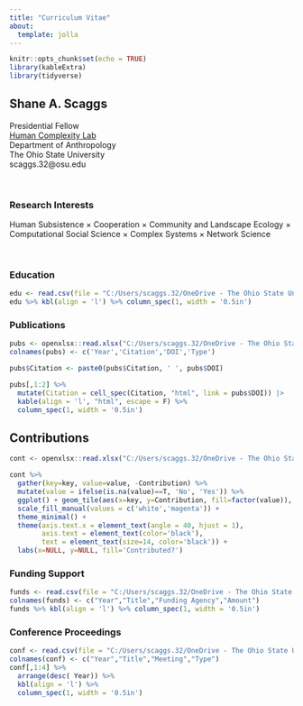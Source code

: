 ```yaml
---
title: "Curriculum Vitae"
about:
  template: jolla
---
```


```r
knitr::opts_chunk$set(echo = TRUE)
library(kableExtra)
library(tidyverse)
```

## Shane A. Scaggs

<p style="text-align: left;">

Presidential Fellow<br> [Human Complexity Lab](https://u.osu.edu/hclab/)<br> Department of Anthropology<br> The Ohio State University<br> scaggs.32\@osu.edu

</p>

<br>

### Research Interests

Human Subsistence $\times$ Cooperation $\times$ Community and Landscape Ecology $\times$ Computational Social Science $\times$ Complex Systems $\times$ Network Science

<br>

### Education

```r
edu <- read.csv(file = "C:/Users/scaggs.32/OneDrive - The Ohio State University/Profession Development/sascaggs.github.io/csv/edu.csv")
edu %>% kbl(align = 'l') %>% column_spec(1, width = '0.5in')
```

### Publications

```r
pubs <- openxlsx::read.xlsx("C:/Users/scaggs.32/OneDrive - The Ohio State University/Profession Development/sascaggs.github.io/csv/pubs.xlsx", sheet=1)
colnames(pubs) <- c('Year','Citation','DOI','Type')

pubs$Citation <- paste0(pubs$Citation, ' ', pubs$DOI)

pubs[,1:2] %>% 
  mutate(Citation = cell_spec(Citation, "html", link = pubs$DOI)) |> 
  kable(align = 'l', "html", escape = F) %>%
  column_spec(1, width = '0.5in')

```

## Contributions

```r
cont <- openxlsx::read.xlsx("C:/Users/scaggs.32/OneDrive - The Ohio State University/Profession Development/sascaggs.github.io/csv/pubs.xlsx", sheet=2)

cont %>% 
  gather(key=key, value=value, -Contribution) %>%
  mutate(value = ifelse(is.na(value)==T, 'No', 'Yes')) %>%
  ggplot() + geom_tile(aes(x=key, y=Contribution, fill=factor(value)), color='black',size=1) + 
  scale_fill_manual(values = c('white','magenta')) +
  theme_minimal() + 
  theme(axis.text.x = element_text(angle = 40, hjust = 1), 
        axis.text = element_text(color='black'),
        text = element_text(size=14, color='black')) + 
  labs(x=NULL, y=NULL, fill='Contributed?')  
```

### Funding Support

```r
funds <- read.csv(file = "C:/Users/scaggs.32/OneDrive - The Ohio State University/Profession Development/sascaggs.github.io/csv/funds.csv")
colnames(funds) <- c("Year","Title","Funding Agency","Amount")
funds %>% kbl(align = 'l') %>% column_spec(1, width = '0.5in')
```

### Conference Proceedings

```r
conf <- read.csv(file = "C:/Users/scaggs.32/OneDrive - The Ohio State University/Profession Development/sascaggs.github.io/csv/conf.csv")
colnames(conf) <- c("Year","Title","Meeting","Type")
conf[,1:4] %>% 
  arrange(desc( Year)) %>%
  kbl(align = 'l') %>% 
  column_spec(1, width = '0.5in')

```
